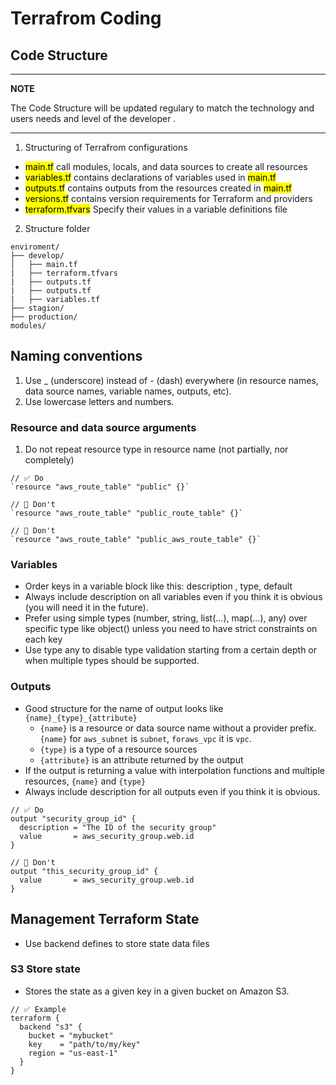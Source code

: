 # Terrafrom Coding

## Code Structure

---
**NOTE**

The Code Structure will be updated regulary to match the technology and users needs and level of the developer .

---
1. Structuring of Terrafrom configurations
- <mark>main.tf</mark> call modules, locals, and data sources to create all resources
- <mark>variables.tf</mark> contains declarations of variables used in <mark>main.tf</mark>
- <mark>outputs.tf</mark> contains outputs from the resources created in <mark>main.tf</mark>
- <mark>versions.tf</mark> contains version requirements for Terraform and providers
- <mark>terraform.tfvars</mark>  Specify their values in a variable definitions file

2. Structure folder
```
enviroment/
├── develop/
│   ├── main.tf
|   ├── terraform.tfvars
|   ├── outputs.tf
|   ├── outputs.tf
|   ├── variables.tf
├── stagion/
├── production/
modules/
```

## Naming conventions
1. Use _ (underscore) instead of - (dash) everywhere (in resource names, data source names, variable names, outputs, etc).
2. Use lowercase letters and numbers.

### Resource and data source arguments
1. Do not repeat resource type in resource name (not partially, nor completely)
```
// ✅ Do
`resource "aws_route_table" "public" {}`
```


```
// 🚩 Don't
`resource "aws_route_table" "public_route_table" {}`
```

```
// 🚩 Don't
`resource "aws_route_table" "public_aws_route_table" {}`
```

### Variables
- Order keys in a variable block like this: description , type, default
- Always include description on all variables even if you think it is obvious (you will need it in the future).
- Prefer using simple types (number, string, list(...), map(...), any) over specific type like object() unless you need to have strict constraints on each key
- Use type any to disable type validation starting from a certain depth or when multiple types should be supported.


### Outputs
- Good structure for the name of output looks like ```{name}_{type}_{attribute}```
    - ```{name}``` is a resource or data source name without a provider prefix. ```{name}``` for ```aws_subnet``` is ```subnet```, ```foraws_vpc``` it is ```vpc```.
    - ```{type}``` is a type of a resource sources
    - ```{attribute}``` is an attribute returned by the output
- If the output is returning a value with interpolation functions and multiple resources, ```{name}``` and ```{type}```
- Always include description for all outputs even if you think it is obvious.

```
// ✅ Do
output "security_group_id" {
  description = "The ID of the security group"
  value       = aws_security_group.web.id
}
```

```
// 🚩 Don't
output "this_security_group_id" {
  value       = aws_security_group.web.id
}
```
## Management Terraform State
- Use backend defines to store state data files

### S3 Store state
- Stores the state as a given key in a given bucket on Amazon S3.

```
// ✅ Example
terraform {
  backend "s3" {
    bucket = "mybucket"
    key    = "path/to/my/key"
    region = "us-east-1"
  }
}

```
